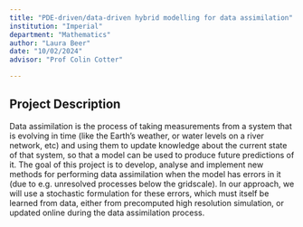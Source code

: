 ```yaml
---
title: "PDE-driven/data-driven hybrid modelling for data assimilation"
institution: "Imperial"
department: "Mathematics"
author: "Laura Beer"
date: "10/02/2024"
advisor: "Prof Colin Cotter"

---
```

## Project Description

 Data assimilation is the process of taking measurements from a system that is evolving in time (like the Earth's weather, or water levels on a river network, etc) and using them to update knowledge about the current state of that system, so that a model can be used to produce future predictions of it. The goal of this project is to develop, analyse and implement new methods for performing data assimilation when the model has errors in it (due to e.g. unresolved processes below the gridscale). In our approach, we will use a stochastic formulation for these errors, which must itself be learned from data, either from precomputed high resolution simulation, or updated online during the data assimilation process.
